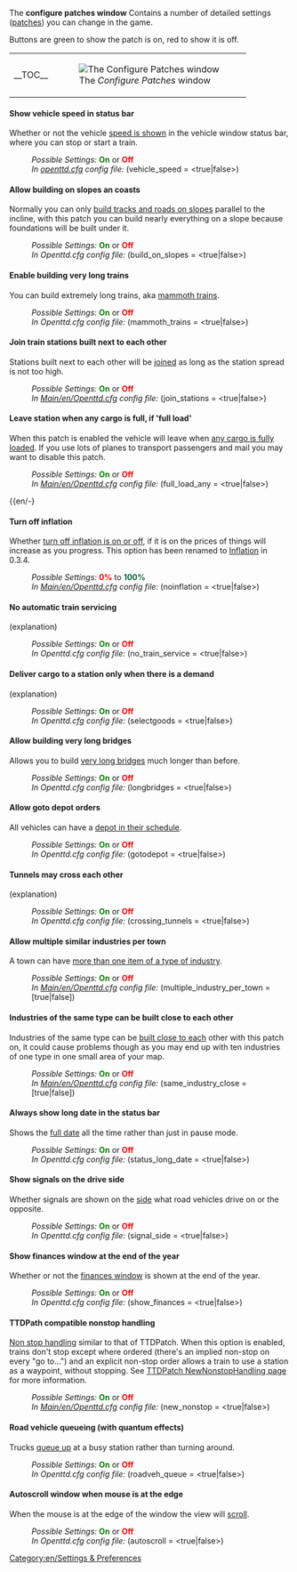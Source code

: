 {{en/Historic|Information on this page applies '''for 0.2.0 and 0.2.1'''.
:*for '''0.3.0 to 0.6.3''' - See [[Main/en/Configuring patches]] for information of how to change settings.
:*for '''0.7.0 and later''' - See [[Main/en/Advanced Settings]].}}

The '''configure patches window''' Contains a number of detailed settings ([[Main/en/Patches|patches]]) you can change in the game.

Buttons are green to show the patch is on, red to show it is off.
{| align="center"
|- valign="top"
|__TOC__
|[[File:en/Patches-Interface-0.2.0.png|frame|center|The ''Configure Patches'' window]]
|}

==== Show vehicle speed in status bar ====
{{en/Feature|Old|align="right"|text=(since 0.2.0)}}
Whether or not the vehicle [[Main/en/Show vehicle speed|speed is shown]] in the vehicle window status bar, where you can stop or start a train.
:''Possible Settings:'' <span style="color:green">'''On'''</span> or <span style="color:red">'''Off'''</span>
:''In [[Main/en/Openttd.cfg|openttd.cfg]] config file:'' (vehicle_speed = <true|false>)
{{en/-}}
==== Allow building on slopes an coasts ====
{{en/Feature|Old|align="right"|text=(since 0.2.0)}}
Normally you can only [[Main/en/Build on slopes|build tracks and roads on slopes]] parallel to the incline, with this patch you can build nearly everything on a slope because foundations will be built under it.
:''Possible Settings:'' <span style="color:green">'''On'''</span> or <span style="color:red">'''Off'''</span>
:''In Openttd.cfg config file:'' (build_on_slopes = <true|false>)
{{en/-}}
==== Enable building very long trains ====
{{en/Feature|Old|align="right"|text=(since 0.2.0)}}
You can build extremely long trains, aka [[Main/en/Mammoth trains|mammoth trains]].
:''Possible Settings:'' <span style="color:green">'''On'''</span> or <span style="color:red">'''Off'''</span>
:''In Openttd.cfg config file:'' (mammoth_trains = <true|false>)
{{en/-}}
==== Join train stations built next to each other ====
{{en/Feature|Old|align="right"|text=(since 0.2.0)}}
Stations built next to each other will be [[Main/en/Join train stations|joined]] as long as the station spread is not too high.
:''Possible Settings:'' <span style="color:green">'''On'''</span> or <span style="color:red">'''Off'''</span>
:''In [[Main/en/Openttd.cfg]] config file:'' (join_stations = <true|false>)
{{en/-}}
==== Leave station when any cargo is full, if 'full load' ====
{{en/Feature|-0.6|align="right"|text=(since 0.2.0 to 0.6.3)}}
When this patch is enabled the vehicle will leave when [[Main/en/Full load any cargo|any cargo is fully loaded]]. If you use lots of planes to transport passengers and mail you may want to disable this patch.
:''Possible Settings:'' <span style="color:green">'''On'''</span> or <span style="color:red">'''Off'''</span>
:''In [[Main/en/Openttd.cfg]] config file:'' (full_load_any = <true|false>)
{{en/-}
==== Turn off inflation ====
{{en/Feature|-Old|align="right"|text=(since 0.2.0 to 0.3.3)}}
Whether [[Main/en/Disable inflation|turn off inflation is on or off]], if it is on the prices of things will increase as you progress. This option has been renamed to [[Main/en/#Inflation|Inflation]] in 0.3.4.
:''Possible Settings:'' <span style="color:red">'''0%'''</span> to <span style="color:#00693E">'''100%'''</span>
:''In [[Main/en/Openttd.cfg]] config file:'' (noinflation = <true|false>)
{{en/-}}
==== No automatic train servicing ====
{{en/Feature|-Old|align="right"|text=(since 0.2.0 to 0.3.3)}}
(explanation)
:''Possible Settings:'' <span style="color:green">'''On'''</span> or <span style="color:red">'''Off'''</span>
:''In Openttd.cfg config file:'' (no_train_service = <true|false>) 
{{en/-}}
==== Deliver cargo to a station only when there is a demand ====
{{en/Feature|-Old|align="right"|text=(since 0.2.0 to 0.2.1)}}
(explanation)
:''Possible Settings:'' <span style="color:green">'''On'''</span> or <span style="color:red">'''Off'''</span>
:''In Openttd.cfg config file:'' (selectgoods = <true|false>) 
{{en/-}}
==== Allow building very long bridges ====
{{en/Feature|Old|align="right"|text=(since 0.2.0)}}
Allows you to build [[Main/en/Longer bridges|very long bridges]] much longer than before.
:''Possible Settings:'' <span style="color:green">'''On'''</span> or <span style="color:red">'''Off'''</span>
:''In Openttd.cfg config file:'' (longbridges = <true|false>)
{{en/-}}
==== Allow goto depot orders ====
{{en/Feature|Old|align="right"|text=(since 0.2.0)}}
All vehicles can have a [[Main/en/Allow goto depot orders|depot in their schedule]].
:''Possible Settings:'' <span style="color:green">'''On'''</span> or <span style="color:red">'''Off'''</span>
:''In Openttd.cfg config file:'' (gotodepot = <true|false>)
{{en/-}}
==== Tunnels may cross each other ====
{{en/Feature|-Old|align="right"|text=(since 0.2.0 to 0.3.2.1)}}
(explanation)
:''Possible Settings:'' <span style="color:green">'''On'''</span> or <span style="color:red">'''Off'''</span>
:''In Openttd.cfg config file:'' (crossing_tunnels = <true|false>)
{{en/-}}
==== Allow multiple similar industries per town ====
{{en/Feature|Old|align="right"|text=(since 0.2.0)}}
A town can have [[Main/en/Multiple industries per town|more than one item of a type of industry]].
:''Possible Settings:'' <span style="color:green">'''On'''</span> or <span style="color:red">'''Off'''</span>
:''In [[Main/en/Openttd.cfg]] config file:'' (multiple_industry_per_town = [true|false])
{{en/-}}
==== Industries of the same type can be built close to each other ====
{{en/Feature|-1.0|align="right"|text=(since 0.2.0 to 1.0.0)}}
Industries of the same type can be [[Main/en/Same industries close|built close to each]] other with this patch on, it could cause problems though as you may end up with ten industries of one type in one small area of your map.
:''Possible Settings:'' <span style="color:green">'''On'''</span> or <span style="color:red">'''Off'''</span>
:''In [[Main/en/Openttd.cfg]] config file:'' (same_industry_close = [true|false])
{{en/-}}
==== Always show long date in the status bar ====
{{en/Feature|Old|align="right"|text=(since 0.2.0)}}
Shows the [[Main/en/Long date in status bar|full date]] all the time rather than just in pause mode.
:''Possible Settings:'' <span style="color:green">'''On'''</span> or <span style="color:red">'''Off'''</span>
:''In Openttd.cfg config file:'' (status_long_date = <true|false>)
{{en/-}}
==== Show signals on the drive side ====
{{en/Feature|Old|align="right"|text=(since 0.2.0)}}
Whether signals are shown on the [[Main/en/Show signals on the drive side|side]] what road vehicles drive on or the opposite.
:''Possible Settings:'' <span style="color:green">'''On'''</span> or <span style="color:red">'''Off'''</span>
:''In Openttd.cfg config file:'' (signal_side = <true|false>)
{{en/-}}
==== Show finances window at the end of the year ====
{{en/Feature|Old|align="right"|text=(since 0.2.0)}}
Whether or not the [[Main/en/Show finances at end of year|finances window]] is shown at the end of the year.
:''Possible Settings:'' <span style="color:green">'''On'''</span> or <span style="color:red">'''Off'''</span>
:''In Openttd.cfg config file:'' (show_finances = <true|false>)
{{en/-}}
==== TTDPath compatible nonstop handling ====
{{en/Feature|-0.6|align="right"|text=(since 0.2.0 to 0.6.3)}}
[[Main/en/Non-stop|Non stop handling]] similar to that of TTDPatch.
When this option is enabled, trains don't stop except where ordered (there's an implied non-stop on every "go to...") and an explicit non-stop order allows a train to use a station as a waypoint, without stopping.  See [http://wiki.ttdpatch.net/tiki-index.php?page=NewNonstopHandling TTDPatch NewNonstopHandling page] for more information.
:''Possible Settings:'' <span style="color:green">'''On'''</span> or <span style="color:red">'''Off'''</span>
:''In [[Main/en/Openttd.cfg]] config file:'' (new_nonstop = <true|false>)
{{en/-}}
==== Road vehicle queueing (with quantum effects) ====
{{en/Feature|Old|align="right"|text=(since 0.2.0)}}
Trucks [[Main/en/Road vehicle queueing|queue up]] at a busy station rather than turning around.
:''Possible Settings:'' <span style="color:green">'''On'''</span> or <span style="color:red">'''Off'''</span>
:''In Openttd.cfg config file:'' (roadveh_queue = <true|false>)
{{en/-}}
==== Autoscroll window when mouse is at the edge ====
{{en/Feature|Old|align="right"|text=(since 0.2.0)}}
When the mouse is at the edge of the window the view will [[Main/en/Autoscroll|scroll]].
:''Possible Settings:'' <span style="color:green">'''On'''</span> or <span style="color:red">'''Off'''</span>
:''In Openttd.cfg config file:'' (autoscroll = <true|false>)
{{en/-}}

[[Category:en/Settings & Preferences]]